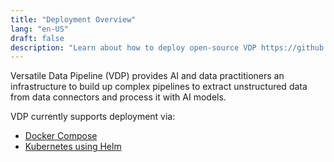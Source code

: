 ```yaml
---
title: "Deployment Overview"
lang: "en-US"
draft: false
description: "Learn about how to deploy open-source VDP https://github.com/instill-ai/vdp"
---
```


Versatile Data Pipeline (VDP) provides AI and data practitioners an infrastructure to build up complex pipelines to
extract unstructured data from data connectors and process it with AI models.

VDP currently supports deployment via:

- [Docker Compose](/docs/deployment/docker-compose)
- [Kubernetes using Helm](/docs/deployment/kubernetes-using-helm)
